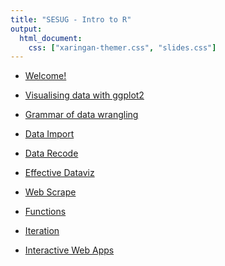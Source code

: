 ```yaml
---
title: "SESUG - Intro to R"
output: 
  html_document:
    css: ["xaringan-themer.css", "slides.css"]
---
```



- [Welcome!](u1-d01-welcome/index.html)

- [Visualising data with ggplot2](u2-d02-ggplot2/index.html)

- [Grammar of data wrangling](u2-d06-grammar-wrangle/index.html)

- [Data Import](u2-d12-data-import/index.html)

- [Data Recode](u2-d13-data-record/index.html)

- [Effective Dataviz](u2-d14-effective-dataviz/index.html)

- [Web Scrape](u2-d18-webscrape/index.html)

- [Functions](u2-d21-functions/index.html)

- [Iteration](u2-d22-iteration/index.html)

- [Interactive Web Apps](u5-d03-interactive-web-app/index.html)
